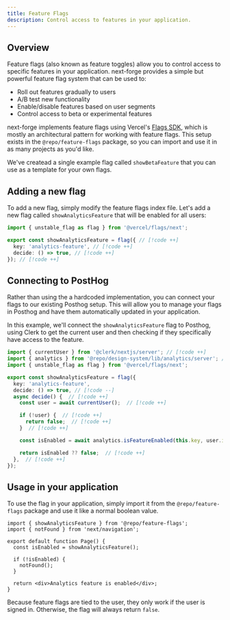 ```yaml
---
title: Feature Flags
description: Control access to features in your application.
---
```


## Overview

Feature flags (also known as feature toggles) allow you to control access to specific features in your application. next-forge provides a simple but powerful feature flag system that can be used to:

- Roll out features gradually to users
- A/B test new functionality
- Enable/disable features based on user segments
- Control access to beta or experimental features

next-forge implements feature flags using Vercel's [Flags SDK](https://vercel.com/docs/workflow-collaboration/feature-flags/flags-pattern-nextjs), which is mostly an architectural pattern for working with feature flags. This setup exists in the `@repo/feature-flags` package, so you can import and use it in as many projects as you'd like.

We've createad a single example flag called `showBetaFeature` that you can use as a template for your own flags.

## Adding a new flag

To add a new flag, simply modify the feature flags index file. Let's add a new flag called `showAnalyticsFeature` that will be enabled for all users:

```ts title="packages/feature-flags/index.ts"
import { unstable_flag as flag } from '@vercel/flags/next';

export const showAnalyticsFeature = flag({ // [!code ++]
  key: 'analytics-feature', // [!code ++]
  decide: () => true, // [!code ++]
}); // [!code ++]
```

## Connecting to PostHog

Rather than using the a hardcoded implementation, you can connect your flags to our existing Posthog setup. This will allow you to manage your flags in Posthog and have them automatically updated in your application.

In this example, we'll connect the `showAnalyticsFeature` flag to Posthog, using Clerk to get the current user and then checking if they specifically have access to the feature.

```ts title="packages/feature-flags/index.ts"
import { currentUser } from '@clerk/nextjs/server'; // [!code ++]
import { analytics } from '@repo/design-system/lib/analytics/server'; // [!code ++]
import { unstable_flag as flag } from '@vercel/flags/next';

export const showAnalyticsFeature = flag({
  key: 'analytics-feature',
  decide: () => true, // [!code --]
  async decide() {  // [!code ++]
    const user = await currentUser();  // [!code ++]

    if (!user) {  // [!code ++]
      return false;  // [!code ++]
    }  // [!code ++]

    const isEnabled = await analytics.isFeatureEnabled(this.key, user.id);  // [!code ++]

    return isEnabled ?? false;  // [!code ++]
  },  // [!code ++]
});
```

## Usage in your application

To use the flag in your application, simply import it from the `@repo/feature-flags` package and use it like a normal boolean value.

```tsx title="page.tsx"
import { showAnalyticsFeature } from '@repo/feature-flags';
import { notFound } from 'next/navigation';

export default function Page() {
  const isEnabled = showAnalyticsFeature();

  if (!isEnabled) {
    notFound();
  }

  return <div>Analytics feature is enabled</div>;
}
```

Because feature flags are tied to the user, they only work if the user is signed in. Otherwise, the flag will always return `false`.